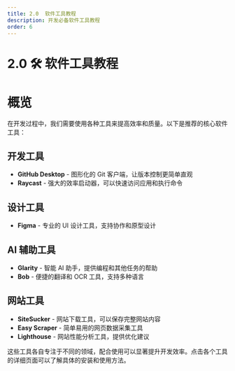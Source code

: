 ```yaml
---
title: 2.0  软件工具教程
description: 开发必备软件工具教程
order: 6
---
```


# 2.0 🛠️ 软件工具教程

# 概览

在开发过程中，我们需要使用各种工具来提高效率和质量。以下是推荐的核心软件工具：

## 开发工具

- **GitHub Desktop** - 图形化的 Git 客户端，让版本控制更简单直观
- **Raycast** - 强大的效率启动器，可以快速访问应用和执行命令

## 设计工具

- **Figma** - 专业的 UI 设计工具，支持协作和原型设计

## AI 辅助工具

- **Glarity** - 智能 AI 助手，提供编程和其他任务的帮助
- **Bob** - 便捷的翻译和 OCR 工具，支持多种语言

## 网站工具

- **SiteSucker** - 网站下载工具，可以保存完整网站内容
- **Easy Scraper** - 简单易用的网页数据采集工具
- **Lighthouse** - 网站性能分析工具，提供优化建议

这些工具各自专注于不同的领域，配合使用可以显著提升开发效率。点击各个工具的详细页面可以了解具体的安装和使用方法。 